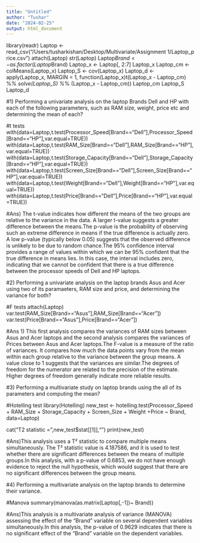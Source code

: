 ```yaml
---
title: "Untitled"
author: "Tushar"
date: "2024-02-25"
output: html_document
---
```


library(readr)
Laptop <- read_csv("/Users/tusharkishan/Desktop/Multivariate/Assignment\ 1/Laptop_price.csv")
attach(Laptop)
str(Laptop)
Laptop$Brand <- as.factor(Laptop$Brand)
Laptop_x <- Laptop[, 2:7]
Laptop_x
Laptop_cm <- colMeans(Laptop_x)
Laptop_S <- cov(Laptop_x)
Laptop_d <- apply(Laptop_x, MARGIN = 1, function(Laptop_x)t(Laptop_x - Laptop_cm) %*% solve(Laptop_S) %*% (Laptop_x - Laptop_cm))
Laptop_cm
Laptop_S
Laptop_d

#1) Performing a univariate analysis on the laptop Brands Dell and HP with each of the following parameters, such as RAM size, weight, price etc and determining the mean of each?

#t tests
with(data=Laptop,t.test(Processor_Speed[Brand=="Dell"],Processor_Speed[Brand=="HP"],var.equal=TRUE))
with(data=Laptop,t.test(RAM_Size[Brand=="Dell"],RAM_Size[Brand=="HP"],var.equal=TRUE))
with(data=Laptop,t.test(Storage_Capacity[Brand=="Dell"],Storage_Capacity[Brand=="HP"],var.equal=TRUE))
with(data=Laptop,t.test(Screen_Size[Brand=="Dell"],Screen_Size[Brand=="HP"],var.equal=TRUE))
with(data=Laptop,t.test(Weight[Brand=="Dell"],Weight[Brand=="HP"],var.equal=TRUE))
with(data=Laptop,t.test(Price[Brand=="Dell"],Price[Brand=="HP"],var.equal=TRUE))

#Ans) The t-value indicates how different the means of the two groups are relative to the variance in the data. A larger t-value suggests a greater difference between the means.The p-value is the probability of observing such an extreme difference in means if the true difference is actually zero. A low p-value (typically below 0.05) suggests that the observed difference is unlikely to be due to random chance.The 95% confidence interval provides a range of values within which we can be 95% confident that the true difference in means lies. In this case, the interval includes zero, indicating that we cannot be confident that there is a true difference between the processor speeds of Dell and HP laptops.

#2) Performing a univariate analysis on the laptop brands Asus and Acer using two of its paramaeters, RAM size and price, and determining the variance for both?

#F tests
attach(Laptop)
var.test(RAM_Size[Brand=="Asus"],RAM_Size[Brand=="Acer"])
var.test(Price[Brand=="Asus"],Price[Brand=="Acer"])

#Ans 1) This first analysis compares the variances of RAM sizes between Asus and Acer laptops and the second analysis compares the variances of Prices between Asus and Acer laptops.The F-value is a measure of the ratio of variances. It compares how much the data points vary from the mean within each group relative to the variance between the group means. A value close to 1 suggests that the variances are similar.The degrees of freedom for the numerator are related to the precision of the estimate. Higher degrees of freedom generally indicate more reliable results.

#3) Performing a multivariate study on laptop brands using the all of its parameters and computing the mean?

#Hotelling test
library(Hotelling)
new_test <- hotelling.test(Processor_Speed + RAM_Size + Storage_Capacity + Screen_Size + Weight +Price ~ Brand, data=Laptop)

cat("T2 statistic =",new_test$stat[[1]],"\n")
print(new_test)

#Ans)This analysis uses a T² statistic to compare multiple means simultaneously. The T² statistic value is 4.187586, and it is used to test whether there are significant differences between the means of multiple groups.In this analysis, with a p-value of 0.6853, we do not have enough evidence to reject the null hypothesis, which would suggest that there are no significant differences between the group means.


#4) Performing a multivariate analysis on the laptop brands to determine their variance.

#Manova
summary(manova(as.matrix(Laptop[,-1])~ Brand))

#Ans)This analysis is a multivariate analysis of variance (MANOVA) assessing the effect of the "Brand" variable on several dependent variables simultaneously.In this analysis, the p-value of 0.9629 indicates that there is no significant effect of the "Brand" variable on the dependent variables.

